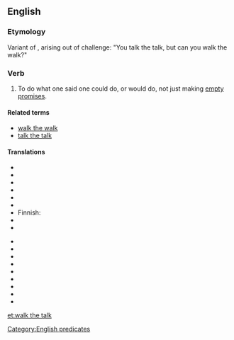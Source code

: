 ==English==

===Etymology===
Variant of {{term|walk the walk}}, arising out of challenge: "You talk the talk, but can you walk the walk?"  

===Verb===
{{infl|en|verb|head=to [[walk]] the [[talk]]}}

# {{idiomatic|US}} To do what one said one could do, or would do, not just making [[empty promises]].

====Related terms====
* [[walk the walk]]
* [[talk the talk]]

====Translations====
{{trans-top|to act in accordance with one's words}}
* {{trreq|ar}}
* {{trreq|hy}}
* {{trreq|ca}}
* {{trreq|zho}}
* {{trreq|cs}}
* {{trreq|nl}}
* Finnish: {{t-|fi|pitää puheensa}}
* {{trreq|fr}}
* {{trreq|de}}
{{trans-mid}}
* {{trreq|hi}}
* {{trreq|it}}
* {{trreq|ja}}
* {{trreq|ko}}
* {{trreq|pl}}
* {{trreq|pt}}
* {{trreq|ru}}
* {{trreq|es}}
* {{trreq|vi}}
{{trans-bottom}}

[[Category:English predicates]]

[[et:walk the talk]]